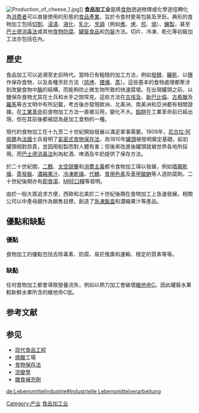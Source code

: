 {{not|食品產業}}
{{Hatnote|'''食品加工'''重定于此，其它相关内容，参见：[[烹饪|烹饪]]。}}
[[File:Production_of_cheese_1.jpg|thumb]]]]
'''食品加工业'''是將[[食物|食物]]透過物理或化學途徑轉化為[[消费者|消费者]]可以直接使用的形態的[[食品產業|食品產業]]，旨於令食材更易包裝及烹飪。典形的食物加工包括[[切割|切割]]、[[浸漬|浸漬]]、[[液化|液化]]、[[乳化|乳化]]、[[烹調|烹調]]（例如[[煮|煮]]、[[烤|烤]]、[[煎|煎]]、[[焖烧_(炖煮法)|燒]]）、[[醃製|醃製]]，甚至[[巴士德消毒法|巴士德消毒法]]或其他[[食物防腐|食物防腐]]、[[罐裝|罐裝食品]]和[[包裝|包裝]]方法。切片、冷凍、乾化等初級加工法亦包括在內。

==歷史==
食品加工可以追溯至史前時代。當時已有粗糙的加工方法，例如[[發酵|發酵]]、[[曬乾|曬乾]]、以[[食盐|鹽]]作保存食物，以及各種烹飪方法（[[烘烤|烘烤]]、[[煙燻|煙燻]]、[[蒸|蒸]]）。這些基本的食物處理都牽涉到改變食物中[[酶|酶]]的結構，而能夠防止微生物所致的快速腐壞。在出現罐頭之前，以鹽保存食物尤其在士兵和水手之間常見。這些方法在[[古埃及|古埃及]]、[[新巴比倫|新巴比倫]]、[[古希臘|古希臘]]及[[羅馬|羅馬]]等古文明中有所記載，考古後亦發現歐洲、北美洲、南美洲和亞洲都有相關證據。在[[工業革命|工業革命]]前食物加工方法一直被沿用，變化不大。[[餡餅|餡餅]]在工業革命前已經出現，但在其前後都被認為是加工食物的一種。

現代的食物加工在十九至二十世紀開始發展以滿足軍事需要。1809年，[[尼古拉·阿佩爾|尼古拉·阿佩爾]]為[[法國|法國]]士兵發明了[[氣密式食物保存法|氣密式食物保存法]]，為1810年[[罐頭|罐頭]]被發明奠定基礎。起初罐頭相對昂貴，並因用鉛製而對人體有害；但後來改進後罐頭就被世界各地所採用。而[[巴士德消毒法|巴士德消毒法]]則為紅酒、啤酒及牛奶提供了保存方法。

於二十世紀間，[[二戰|二戰]]、[[太空競賽|太空競賽]]和[[消費主義|消費主義]]都令食物加工得以發展，例如[[噴霧乾燥|噴霧乾燥]]、[[蒸發器|蒸發器]]、[[濃縮果汁|濃縮果汁]]、[[冷凍乾燥|冷凍乾燥]]、[[代糖|代糖]]、[[食用色素|食用色素]]及[[苯甲酸鈉|苯甲酸鈉]]等人造防腐劑。二十世紀後期亦有[[即食湯|即食湯]]、[[MRE口糧|MRE口糧]]等發明。

由於一般大眾追求方便，西歐和北美於二十世紀後期在食物加工上急速發展。相關公司以中產母親作為銷售目標，創造了[[急凍飯盒|急凍飯盒]]和濃縮果汁等產品。

==優點和缺點==
===優點===
食物加工的優點包括去除毒素、防腐、易於推廣和運輸、穩定的質素等等。

===缺點===
任何食物加工都會導致營養流失，例如以熱力加工會破壞[[維他命C|維他命C]]。因此罐裝水果較新鮮水果所含的維他命C低。

== 参考文献 ==
{{Reflist}}

== 参见 ==
{{Portal|饮食|经济|工程}}
* [[现代食品工程|现代食品工程]]
* [[燒臘|燒臘]]工場
* [[食物保存法|食物保存法]]
* [[流變學|流變學]]
* [[膳食補充劑|膳食補充劑]]

[[Category:产业|Category:产业]]
[[Category:食品加工业|]]


[[de:Lebensmittelindustrie#Industrielle_Lebensmittelverarbeitung|de:Lebensmittelindustrie#Industrielle Lebensmittelverarbeitung]]